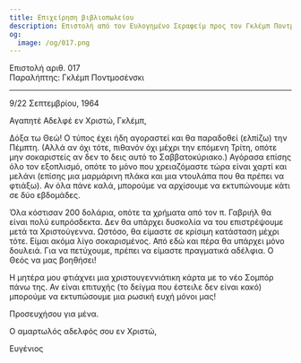 ```yaml
---
title: Επιχείρηση βιβλιοπωλείου
description: Επιστολή από τον Ευλογημένο Σεραφείμ προς τον Γκλέμπ Ποντμοσένσκι.
og:
  image: /og/017.png
---
```


<div style={{textAlign:'right', fontFamily:'monospace'}}>Επιστολή αριθ. 017</div>
<div style={{textAlign:'left', fontFamily:'monospace'}}>Παραλήπτης: Γκλέμπ Ποντμοσένσκι</div>

---

9/22 Σεπτεμβρίου, 1964

Αγαπητέ Αδελφέ εν Χριστώ, Γκλέμπ,

Δόξα τω Θεώ! Ο τύπος έχει ήδη αγοραστεί και θα παραδοθεί (ελπίζω) την Πέμπτη. (Αλλά αν όχι τότε, πιθανόν όχι μέχρι την επόμενη Τρίτη, οπότε μην σοκαριστείς αν δεν το δεις αυτό το Σαββατοκύριακο.) Αγόρασα επίσης όλο τον εξοπλισμό, οπότε το μόνο που χρειαζόμαστε τώρα είναι χαρτί και μελάνι (επίσης μια μαρμάρινη πλάκα και μια ντουλάπα που θα πρέπει να φτιάξω). Αν όλα πάνε καλά, μπορούμε να αρχίσουμε να εκτυπώνουμε κάτι σε δύο εβδομάδες.

Όλα κόστισαν 200 δολάρια, οπότε τα χρήματα από τον π. Γαβριήλ θα είναι πολύ ευπρόσδεκτα. Δεν θα υπάρχει δυσκολία να του επιστρέψουμε μετά τα Χριστούγεννα. Ωστόσο, θα είμαστε σε κρίσιμη κατάσταση μέχρι τότε. Είμαι ακόμα λίγο σοκαρισμένος. Από εδώ και πέρα θα υπάρχει μόνο δουλειά. Για να πετύχουμε, πρέπει να είμαστε πραγματικά αδέλφια. Ο Θεός να μας βοηθήσει!

Η μητέρα μου φτιάχνει μια χριστουγεννιάτικη κάρτα με το νέο Σομπόρ πάνω της. Αν είναι επιτυχής (το δείγμα που έστειλε δεν είναι κακό) μπορούμε να εκτυπώσουμε μια ρωσική ευχή μόνοι μας!

Προσευχήσου για μένα.

Ο αμαρτωλός αδελφός σου εν Χριστώ,

Ευγένιος